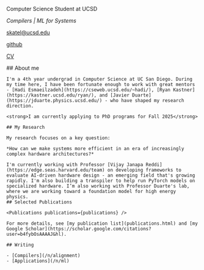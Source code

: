 
<div id="wrapper">
  <div id="left" className="container">
    <div className="flex flex-col">
      <NameTransition />
      <p>Computer Science Student at UCSD</p>
      <p><em>Compilers | ML for Systems </em></p>
      <p><a href="mailto:your@ucsd.edu">skatel@ucsd.edu</a></p>
      <p><a href="https://github.com/subashkatel">github</a></p>
      <p><a href="/cv/subash_cv.pdf">CV</a></p>
    </div>
  </div>
  
  <div id="right" className="container">
    ## About me

    I'm a 4th year undergrad in Computer Science at UC San Diego. During my time here, I have been fortunate enough to work with great mentors - [Hadi Esmaeilzadeh](https://cseweb.ucsd.edu/~hadi/), [Ryan Kastner](https://kastner.ucsd.edu/ryan/), and [Javier Duarte](https://jduarte.physics.ucsd.edu/) - who have shaped my research direction.
    
    <strong>I am currently applying to PhD programs for Fall 2025</strong>

    ## My Research

    My research focuses on a key question: 
    
    *How can we make systems more efficient in an era of increasingly complex hardware architectures?*

    I'm currently working with Professor [Vijay Janapa Reddi](https://edge.seas.harvard.edu/team) on developing frameworks to evaluate AI-driven hardware design - an emerging field that's growing rapidly. I'm also building a transpiler to help run PyTorch models on specialized hardware. I’m also working with Professor Duarte's lab, where we are working toward a foundation model for high energy physics.
    ## Selected Publications

    <Publications publications={publications} />

    For more details, see [my publication list](publications.html) and [my Google Scholar](https://scholar.google.com/citations?user=b4fybOsAAAAJ&hl).

    ## Writing

    - [Compilers](/n/alignment)
    - [Applications](/n/ml)

  </div>
</div>
